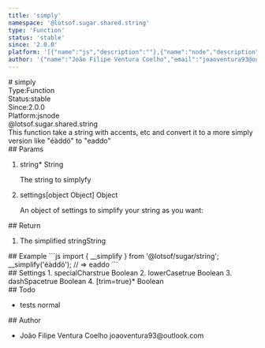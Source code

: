 ```yaml
---
title: 'simply'
namespace: '@lotsof.sugar.shared.string'
type: 'Function'
status: 'stable'
since: '2.0.0'
platform: '[{"name":"js","description":""},{"name":"node","description":""}]'
author: '{"name":"João Filipe Ventura Coelho","email":"joaoventura93@outlook.com"}'
---
```

<div class="docmap-mdx">
# simply
<div class="_metas">
<div class="_type"><span class="_type-label">Type:</span><span class="_type-value">Function</span></div>
<div class="_status"><span class="_status-label">Status:</span><span class="_status-value -stable">stable</span></div>
<div class="_since"><span class="_since-label">Since:</span><span class="_since-value">2.0.0</span></div>
<div class="_platform"><span class="_platform-label">Platform:</span><span class="_platform-value">js</span><span class="_platform-value">node</span></div>
</div>
<div class="_namespace">@lotsof.sugar.shared.string</div>
<div class="_description">
This function take a string with accents, etc and convert it to a more simply
version like &quot;éàddö&quot; to &quot;eaddo&quot;
</div>
<div class="_params">
## Params
<ol class="_list">
<li class="_item">
<span class="_name">string<span class="_required">*</span></span><span class="_default"></span> <span class="_type">String</span>
<p class="_description">The string to simplyfy</p>
</li>
<li class="_item">
<span class="_name">settings</span><span class="_default">[object Object]</span> <span class="_type">Object</span>
<p class="_description">An object of settings to simplify your string as you want:</p>
</li>
</ol>
</div>
<div class="_return">
## Return
<ol class="_list">
<li class="_item">
<span class="_description">The simplified string</span><span class="_default"></span><span class="_type">String</span>
</li>
</ol>
</div>
<div class="_examples">
## Example
```js
import { __simplify } from '@lotsof/sugar/string';
__simplify('éàddö'); // => eaddo
```
</div>
<div class="_settings">
## Settings
1. <span class="_name">specialChars</span><span class="_default">true</span> <span class="_type">Boolean</span>
2. <span class="_name">lowerCase</span><span class="_default">true</span> <span class="_type">Boolean</span>
3. <span class="_name">dashSpace</span><span class="_default">true</span> <span class="_type">Boolean</span>
4. <span class="_name">[trim=true}<span class="_required">*</span></span><span class="_default"></span> <span class="_type">Boolean</span>
</div>
<div class="_todo">
## Todo
<ul class="_list">
<li class="_item">
<span class="_description">tests</span>
<span class="_priority -normal">normal</span>
</li>
</ul>
</div>
<div class="_author">
## Author
<ul class="_list">
<li class="_item">
<span class="_name">João Filipe Ventura Coelho</span>
<span class="_email">joaoventura93@outlook.com</span>
</li>
</ul>
</div>
</div>